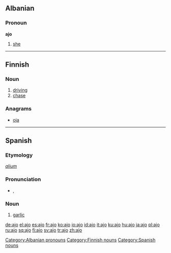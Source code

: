 {{see|ajö}}
==Albanian==

===Pronoun===
'''ajo'''

# [[she]]

[[Category:Albanian pronouns]]

----

==Finnish==

===Noun===
{{fi-noun|ajo|type=valo}}

# [[driving]]
# [[chase]]

===Anagrams===
* [[oja]]

[[Category:Finnish nouns]]

----

==Spanish==

===Etymology===
{{L.|es}} ''[[alium]]''

===Pronunciation===
* {{IPA|/'axo/}}, {{SAMPA|/'axo/}}

===Noun===
{{es-noun-m}}

# [[garlic]]

[[Category:Spanish nouns]]

[[de:ajo]]
[[el:ajo]]
[[es:ajo]]
[[fr:ajo]]
[[ko:ajo]]
[[io:ajo]]
[[id:ajo]]
[[it:ajo]]
[[ku:ajo]]
[[hu:ajo]]
[[ja:ajo]]
[[pl:ajo]]
[[ru:ajo]]
[[sq:ajo]]
[[fi:ajo]]
[[sv:ajo]]
[[tr:ajo]]
[[zh:ajo]]
